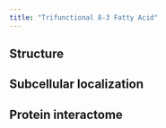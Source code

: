 ```yaml
---
title: "Trifunctional 8-3 Fatty Acid"
---
```



## Structure

## Subcellular localization

## Protein interactome

